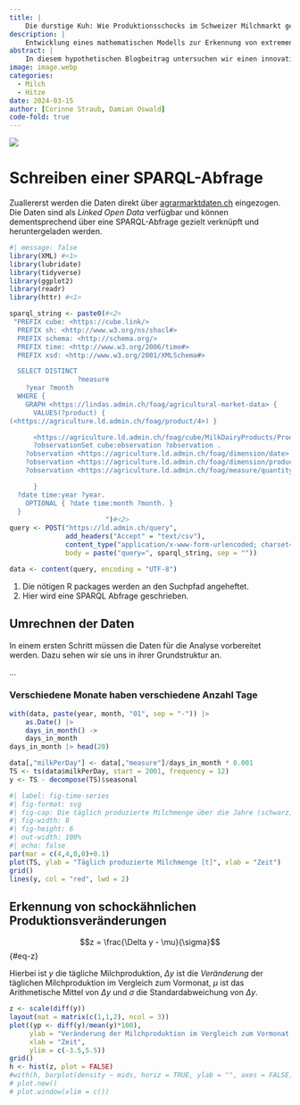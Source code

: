 ```yaml
---
title: |
    Die durstige Kuh: Wie Produktionsschocks im Schweizer Milchmarkt gefunden werden
description: |
    Entwicklung eines mathematischen Modells zur Erkennung von extremen Änderungen der Milchproduktion
abstract: |
    In diesem hypothetischen Blogbeitrag untersuchen wir einen innovativen Algorithmus, der in der Lage ist, Schocks in der Schweizer Milchproduktion zu identifizieren. Angesichts der zentralen Rolle, die die Milchwirtschaft in der Schweiz spielt, bietet dieser Algorithmus landwirtschaftlichen Betrieben und politischen Entscheidungsträgern ein mächtiges Werkzeug, um auf unvorhergesehene Veränderungen im Milchmarkt reagieren zu können. Durch die Analyse historischer Daten und aktueller Trends kann der Algorithmus frühzeitig Warnsignale erkennen, die auf potenzielle Störungen hinweisen. Dieser Beitrag beleuchtet die Funktionsweise des Algorithmus, seine praktische Anwendung und die möglichen Auswirkungen auf die Schweizer Landwirtschaft. Begleitet wird der Beitrag von einer humorvollen Illustration, die eine Schweizer Milchkuh zeigt, die scheinbar keine Milch mehr produzieren kann – eine spielerische Anspielung auf die ernsten Herausforderungen, die Schocks in der Milchproduktion darstellen können.
image: image.webp
categories:
  - Milch
  - Hitze
date: 2024-03-15
author: [Corinne Straub, Damian Oswald]
code-fold: true
---
```


![](image.webp)

# Schreiben einer SPARQL-Abfrage

Zuallererst werden die Daten direkt über [agrarmarktdaten.ch](https://www.agrarmarktdaten.ch/) eingezogen. Die Daten sind als *Linked Open Data* verfügbar und können dementsprechend über eine SPARQL-Abfrage gezielt verknüpft und heruntergeladen werden.

```r
#| message: false
library(XML) #<1>
library(lubridate)
library(tidyverse)
library(ggplot2)
library(readr)
library(httr) #<1>

sparql_string <- paste0(#<2>
 "PREFIX cube: <https://cube.link/>
  PREFIX sh: <http://www.w3.org/ns/shacl#>
  PREFIX schema: <http://schema.org/>
  PREFIX time: <http://www.w3.org/2006/time#>
  PREFIX xsd: <http://www.w3.org/2001/XMLSchema#>

  SELECT DISTINCT
                 ?measure
    ?year ?month
  WHERE {
    GRAPH <https://lindas.admin.ch/foag/agricultural-market-data> {
      VALUES(?product) {
(<https://agriculture.ld.admin.ch/foag/product/4>) }

      <https://agriculture.ld.admin.ch/foag/cube/MilkDairyProducts/Production_Quantity_Month> cube:observationSet ?observationSet .
      ?observationSet cube:observation ?observation .
    ?observation <https://agriculture.ld.admin.ch/foag/dimension/date> ?date .
    ?observation <https://agriculture.ld.admin.ch/foag/dimension/product> ?product .
    ?observation <https://agriculture.ld.admin.ch/foag/measure/quantity> ?measure .

      }
  ?date time:year ?year.
    OPTIONAL { ?date time:month ?month. }
  }
                        ")#<2>
query <- POST("https://ld.admin.ch/query",
              add_headers("Accept" = "text/csv"),
              content_type("application/x-www-form-urlencoded; charset=UTF-8"),
              body = paste("query=", sparql_string, sep = ""))

data <- content(query, encoding = "UTF-8")
```
1. Die nötigen R packages werden an den Suchpfad angeheftet.
2. Hier wird eine SPARQL Abfrage geschrieben.

## Umrechnen der Daten

In einem ersten Schritt müssen die Daten für die Analyse vorbereitet werden. Dazu sehen wir sie uns in ihrer Grundstruktur an.

...

### Verschiedene Monate haben verschiedene Anzahl Tage

```r
with(data, paste(year, month, "01", sep = "-")) |>
    as.Date() |>
    days_in_month() ->
    days_in_month
days_in_month |> head(20)
```

```r
data[,"milkPerDay"] <- data[,"measure"]/days_in_month * 0.001
TS <- ts(data$milkPerDay, start = 2001, frequency = 12)
y <- TS - decompose(TS)$seasonal
```

```r
#| label: fig-time-series
#| fig-format: svg
#| fig-cap: Die täglich produzierte Milchmenge über die Jahre (schwarz) sowie die saisonal korrigierte Milchmenge.
#| fig-width: 8
#| fig-height: 6
#| out-width: 100%
#| echo: false
par(mar = c(4,4,0,0)+0.1)
plot(TS, ylab = "Täglich produzierte Milchmenge [t]", xlab = "Zeit")
grid()
lines(y, col = "red", lwd = 2)
```

## Erkennung von schockähnlichen Produktionsveränderungen

$$z = \frac{\Delta y - \mu}{\sigma}$${#eq-z}

Hierbei ist $y$ die tägliche Milchproduktion, $\Delta y$ ist die *Veränderung* der täglichen Milchproduktion im Vergleich zum Vormonat, $\mu$ ist das Arithmetische Mittel von $\Delta y$ und $\sigma$ die Standardabweichung von $\Delta y$.

```r
z <- scale(diff(y))
layout(mat = matrix(c(1,1,2), ncol = 3))
plot((yp <- diff(y)/mean(y)*100),
     ylab = "Veränderung der Milchproduktion im Vergleich zum Vormonat [%]",
     xlab = "Zeit",
     ylim = c(-3.5,5.5))
grid()
h <- hist(z, plot = FALSE)
#with(h, barplot(density ~ mids, horiz = TRUE, ylab = "", axes = FALSE, names.arg = NA, ylim = c(-3,4)))
# plot.new()
# plot.window(xlim = c())
```

